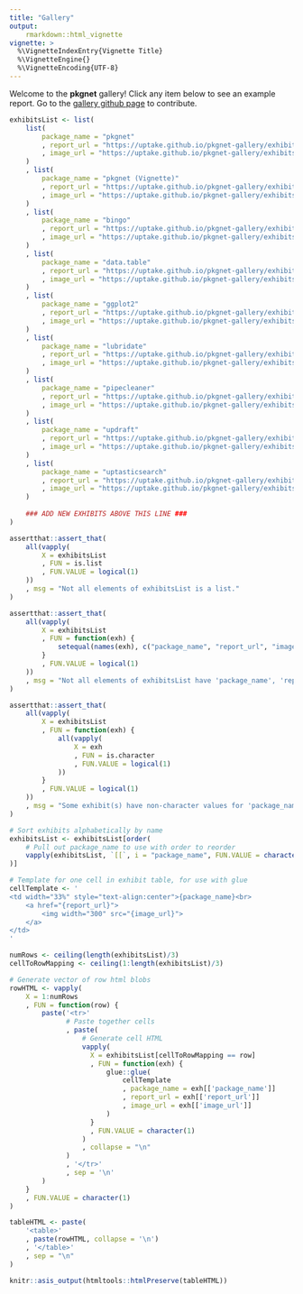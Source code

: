 ```yaml
---
title: "Gallery"
output: 
    rmarkdown::html_vignette
vignette: >
  %\VignetteIndexEntry{Vignette Title}
  %\VignetteEngine{}
  %\VignetteEncoding{UTF-8}
---
```


Welcome to the **pkgnet** gallery!   Click any item below to see an example report.  Go to the [gallery github page](https://github.com/uptake/pkgnet-gallery) to contribute. 

```r
exhibitsList <- list(
    list(
        package_name = "pkgnet"
        , report_url = "https://uptake.github.io/pkgnet-gallery/exhibits/pkgnet/pkgnet.html"
        , image_url = "https://uptake.github.io/pkgnet-gallery/exhibits/pkgnet/pkgnet.png"
    )
    , list(
        package_name = "pkgnet (Vignette)"
        , report_url = "https://uptake.github.io/pkgnet-gallery/exhibits/pkgnet-vignette/pkgnet-vignette.html"
        , image_url = "https://uptake.github.io/pkgnet-gallery/exhibits/pkgnet/pkgnet.png"
    )
    , list(
        package_name = "bingo"
        , report_url = "https://uptake.github.io/pkgnet-gallery/exhibits/bingo/bingo.html"
        , image_url = "https://uptake.github.io/pkgnet-gallery/exhibits/bingo/bingo.png"
    )
    , list(
        package_name = "data.table"
        , report_url = "https://uptake.github.io/pkgnet-gallery/exhibits/data_table/data_table.html"
        , image_url = "https://uptake.github.io/pkgnet-gallery/exhibits/data_table/data_table.png"
    )
    , list(
        package_name = "ggplot2"
        , report_url = "https://uptake.github.io/pkgnet-gallery/exhibits/ggplot2/ggplot2.html"
        , image_url = "https://uptake.github.io/pkgnet-gallery/exhibits/ggplot2/ggplot2.png"
    )
    , list(
        package_name = "lubridate"
        , report_url = "https://uptake.github.io/pkgnet-gallery/exhibits/lubridate/lubridate.html"
        , image_url = "https://uptake.github.io/pkgnet-gallery/exhibits/lubridate/lubridate.png"
    )
    , list(
        package_name = "pipecleaner"
        , report_url = "https://uptake.github.io/pkgnet-gallery/exhibits/pipecleaner/pipecleaner.html"
        , image_url = "https://uptake.github.io/pkgnet-gallery/exhibits/pipecleaner/pipecleaner.png"
    )
    , list(
        package_name = "updraft"
        , report_url = "https://uptake.github.io/pkgnet-gallery/exhibits/updraft/updraft.html"
        , image_url = "https://uptake.github.io/pkgnet-gallery/exhibits/updraft/updraft.png"
    )
    , list(
        package_name = "uptasticsearch"
        , report_url = "https://uptake.github.io/pkgnet-gallery/exhibits/uptasticsearch/uptasticsearch.html"
        , image_url = "https://uptake.github.io/pkgnet-gallery/exhibits/uptasticsearch/uptasticsearch.png"
    )
    
    ### ADD NEW EXHIBITS ABOVE THIS LINE ###
)

assertthat::assert_that(
    all(vapply(
        X = exhibitsList
        , FUN = is.list
        , FUN.VALUE = logical(1)
    ))
    , msg = "Not all elements of exhibitsList is a list."
)

assertthat::assert_that(
    all(vapply(
        X = exhibitsList
        , FUN = function(exh) {
            setequal(names(exh), c("package_name", "report_url", "image_url"))
        }
        , FUN.VALUE = logical(1)
    ))
    , msg = "Not all elements of exhibitsList have 'package_name', 'report_url', 'image_url'"
)

assertthat::assert_that(
    all(vapply(
        X = exhibitsList
        , FUN = function(exh) {
            all(vapply(
                X = exh
                , FUN = is.character
                , FUN.VALUE = logical(1)
            ))
        }
        , FUN.VALUE = logical(1)
    ))
    , msg = "Some exhibit(s) have non-character values for 'package_name', 'report_url', or 'image_url'"
)

# Sort exhibits alphabetically by name
exhibitsList <- exhibitsList[order(
    # Pull out package_name to use with order to reorder
    vapply(exhibitsList, `[[`, i = "package_name", FUN.VALUE = character(1))
)]
```

```r

# Template for one cell in exhibit table, for use with glue
cellTemplate <- '
<td width="33%" style="text-align:center">{package_name}<br>
    <a href="{report_url}">
        <img width="300" src="{image_url}">
    </a>
</td>
'

numRows <- ceiling(length(exhibitsList)/3)
cellToRowMapping <- ceiling(1:length(exhibitsList)/3)

# Generate vector of row html blobs
rowHTML <- vapply(
    X = 1:numRows
    , FUN = function(row) {
        paste('<tr>'
              # Paste together cells
              , paste(
                  # Generate cell HTML
                  vapply(
                    X = exhibitsList[cellToRowMapping == row]
                    , FUN = function(exh) {
                        glue::glue(
                            cellTemplate
                            , package_name = exh[['package_name']]
                            , report_url = exh[['report_url']]
                            , image_url = exh[['image_url']]
                        )
                    }
                    , FUN.VALUE = character(1)
                  )
                  , collapse = "\n"
              )
              , '</tr>'
              , sep = '\n'
        )
    }
    , FUN.VALUE = character(1)
)

tableHTML <- paste(
    '<table>'
    , paste(rowHTML, collapse = '\n')
    , '</table>'
    , sep = "\n"
)
```

```r
knitr::asis_output(htmltools::htmlPreserve(tableHTML))
```
